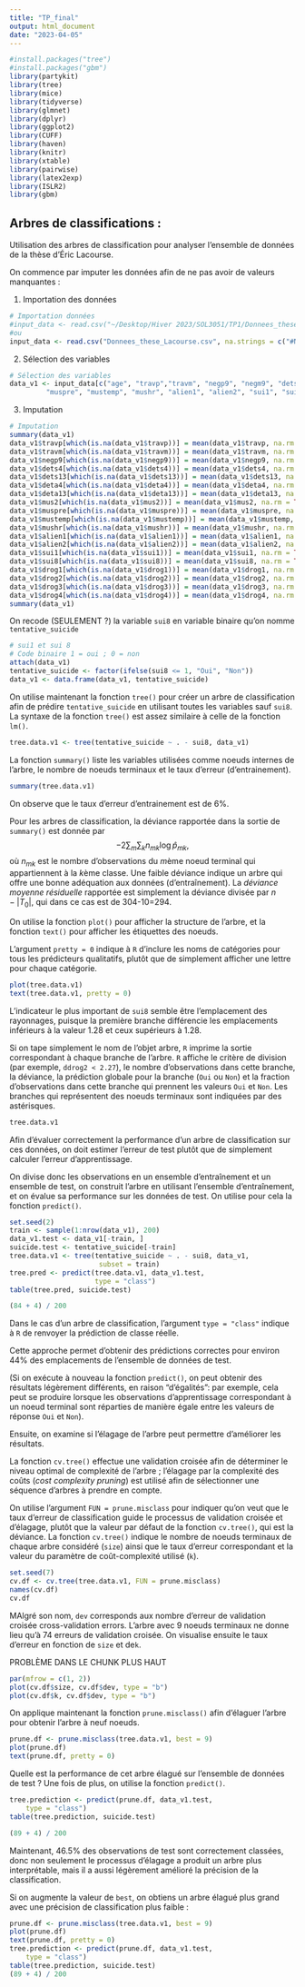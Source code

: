 ```yaml
---
title: "TP_final"
output: html_document
date: "2023-04-05"
---
```



```r
#install.packages("tree")
#install.packages("gbm")
library(partykit)
library(tree)
library(mice)
library(tidyverse)
library(glmnet)
library(dplyr)
library(ggplot2)
library(CUFF)
library(haven)
library(knitr)
library(xtable)
library(pairwise)
library(latex2exp)
library(ISLR2)
library(gbm)
```

## Arbres de classifications : 

Utilisation des arbres de classification pour analyser l'ensemble de données de la thèse d'Éric Lacourse.

On commence par imputer les données afin de ne pas avoir de valeurs manquantes : 

1. Importation des données

```r
# Importation données
#input_data <- read.csv("~/Desktop/Hiver 2023/SOL3051/TP1/Donnees_these_Lacourse.csv" , na.strings = c("#NULL!", "NA"))
#ou
input_data <- read.csv("Donnees_these_Lacourse.csv", na.strings = c("#NULL!", "NA"))
```

2. Sélection des variables

```r
# Sélection des variables
data_v1 <- input_data[c("age", "travp","travm", "negp9", "negm9", "dets4", "dets13", "deta4", "deta13", "mus2", 
         "muspre", "mustemp", "mushr", "alien1", "alien2", "sui1", "sui8", "drog1","drog2", "drog3", "drog4")]

```

3. Imputation

```r
# Imputation
summary(data_v1)
data_v1$travp[which(is.na(data_v1$travp))] = mean(data_v1$travp, na.rm = TRUE)
data_v1$travm[which(is.na(data_v1$travm))] = mean(data_v1$travm, na.rm = TRUE)
data_v1$negp9[which(is.na(data_v1$negp9))] = mean(data_v1$negp9, na.rm = TRUE)
data_v1$dets4[which(is.na(data_v1$dets4))] = mean(data_v1$dets4, na.rm = TRUE)
data_v1$dets13[which(is.na(data_v1$dets13))] = mean(data_v1$dets13, na.rm = TRUE)
data_v1$deta4[which(is.na(data_v1$deta4))] = mean(data_v1$deta4, na.rm = TRUE)
data_v1$deta13[which(is.na(data_v1$deta13))] = mean(data_v1$deta13, na.rm = TRUE)
data_v1$mus2[which(is.na(data_v1$mus2))] = mean(data_v1$mus2, na.rm = TRUE)
data_v1$muspre[which(is.na(data_v1$muspre))] = mean(data_v1$muspre, na.rm = TRUE)
data_v1$mustemp[which(is.na(data_v1$mustemp))] = mean(data_v1$mustemp, na.rm = TRUE)
data_v1$mushr[which(is.na(data_v1$mushr))] = mean(data_v1$mushr, na.rm = TRUE)
data_v1$alien1[which(is.na(data_v1$alien1))] = mean(data_v1$alien1, na.rm = TRUE)
data_v1$alien2[which(is.na(data_v1$alien2))] = mean(data_v1$alien2, na.rm = TRUE)
data_v1$sui1[which(is.na(data_v1$sui1))] = mean(data_v1$sui1, na.rm = TRUE)
data_v1$sui8[which(is.na(data_v1$sui8))] = mean(data_v1$sui8, na.rm = TRUE)
data_v1$drog1[which(is.na(data_v1$drog1))] = mean(data_v1$drog1, na.rm = TRUE)
data_v1$drog2[which(is.na(data_v1$drog2))] = mean(data_v1$drog2, na.rm = TRUE)
data_v1$drog3[which(is.na(data_v1$drog3))] = mean(data_v1$drog3, na.rm = TRUE)
data_v1$drog4[which(is.na(data_v1$drog4))] = mean(data_v1$drog4, na.rm = TRUE)
summary(data_v1)
```


On recode (SEULEMENT ?) la variable `sui8` en variable binaire qu'on nomme `tentative_suicide`

```r
# sui1 et sui 8 
# Code binaire 1 = oui ; 0 = non
attach(data_v1)
tentative_suicide <- factor(ifelse(sui8 <= 1, "Oui", "Non"))
data_v1 <- data.frame(data_v1, tentative_suicide)
```

On utilise maintenant la fonction `tree()` pour créer un arbre de classification afin de prédire `tentative_suicide` en utilisant toutes les variables sauf `sui8`. La syntaxe de la fonction `tree()` est assez similaire à celle de la fonction `lm()`.

```r
tree.data.v1 <- tree(tentative_suicide ~ . - sui8, data_v1)
```

La fonction `summary()` liste les variables utilisées comme noeuds internes de l'arbre, le nombre de noeuds terminaux et le taux d'erreur (d'entrainement).

```r
summary(tree.data.v1)
```

On observe que le taux d'erreur d'entrainement est de 6%.

Pour les arbres de classification, la déviance rapportée dans la sortie de `summary()` est donnée par $$
-2 \sum_m \sum_k n_{mk} \log \hat{p}_{mk},
$$ où $n_{mk}$ est le nombre d'observations du $m$ème noeud terminal qui appartiennent à la $k$ème classe.
Une faible déviance indique un arbre qui offre une bonne adéquation aux données (d'entraînement).
La *déviance moyenne résiduelle* rapportée est simplement la déviance divisée par $n-|{T}_0|$, qui dans ce cas est de 304-10=294.


On utilise la fonction `plot()` pour afficher la structure de l'arbre, et la fonction `text()` pour afficher les étiquettes des noeuds.

L'argument `pretty = 0` indique à `R` d'inclure les noms de catégories pour tous les prédicteurs qualitatifs, plutôt que de simplement afficher une lettre pour chaque catégorie.

```r
plot(tree.data.v1)
text(tree.data.v1, pretty = 0)
```

L'indicateur le plus important de `sui8` semble être l'emplacement des rayonnages, puisque la première branche différencie les emplacements inférieurs à la valeur 1.28 et ceux supérieurs à 1.28.


Si on tape simplement le nom de l'objet arbre, `R` imprime la sortie correspondant à chaque branche de l'arbre.
`R` affiche le critère de division (par exemple, `ddrog2 < 2.27`), le nombre d'observations dans cette branche, la déviance, la prédiction globale pour la branche (`Oui` ou `Non`) et la fraction d'observations dans cette branche qui prennent les valeurs `Oui` et `Non`.
Les branches qui représentent des noeuds terminaux sont indiquées par des astérisques.

```r
tree.data.v1
```

Afin d'évaluer correctement la performance d'un arbre de classification sur ces données, on doit estimer l'erreur de test plutôt que de simplement calculer l'erreur d'apprentissage.

On divise donc les observations en un ensemble d'entraînement et un ensemble de test, on construit l'arbre en utilisant l'ensemble d'entraînement, et on évalue sa performance sur les données de test.
On utilise pour cela la fonction `predict()`.

```r
set.seed(2)
train <- sample(1:nrow(data_v1), 200)
data_v1.test <- data_v1[-train, ]
suicide.test <- tentative_suicide[-train]
tree.data.v1 <- tree(tentative_suicide ~ . - sui8, data_v1,
                      subset = train)
tree.pred <- predict(tree.data.v1, data_v1.test,
                     type = "class")
table(tree.pred, suicide.test)

(84 + 4) / 200
```

Dans le cas d'un arbre de classification, l'argument `type = "class"` indique à `R` de renvoyer la prédiction de classe réelle.

Cette approche permet d'obtenir des prédictions correctes pour environ 44% des emplacements de l'ensemble de données de test.

(Si on exécute à nouveau la fonction `predict()`, on peut obtenir des résultats légèrement différents, en raison "d'égalités": par exemple, cela peut se produire lorsque les observations d'apprentissage correspondant à un noeud terminal sont réparties de manière égale entre les valeurs de réponse `Oui` et `Non`).

Ensuite, on examine si l'élagage de l'arbre peut permettre d'améliorer les résultats.

La fonction `cv.tree()` effectue une validation croisée afin de déterminer le niveau optimal de complexité de l'arbre ; l'élagage par la complexité des coûts (*cost complexity pruning*) est utilisé afin de sélectionner une séquence d'arbres à prendre en compte.

On utilise l'argument `FUN = prune.misclass` pour indiquer qu'on veut que le taux d'erreur de classification guide le processus de validation croisée et d'élagage, plutôt que la valeur par défaut de la fonction `cv.tree()`, qui est la déviance.
La fonction `cv.tree()` indique le nombre de noeuds terminaux de chaque arbre considéré (`size`) ainsi que le taux d'erreur correspondant et la valeur du paramètre de coût-complexité utilisé (`k`).

```r
set.seed(7)
cv.df <- cv.tree(tree.data.v1, FUN = prune.misclass)
names(cv.df)
cv.df
```

MAlgré son nom, `dev` corresponds aux nombre d'erreur de validation croisée cross-validation errors.
L'arbre avec 9 noeuds terminaux ne donne lieu qu'à 74 erreurs de validation croisée.
On visualise ensuite le taux d'erreur en fonction de `size` et de`k`.

PROBLÈME DANS LE CHUNK PLUS HAUT


```r
par(mfrow = c(1, 2))
plot(cv.df$size, cv.df$dev, type = "b")
plot(cv.df$k, cv.df$dev, type = "b")
```

On applique maintenant la fonction `prune.misclass()` afin d'élaguer l'arbre pour obtenir l'arbre à neuf noeuds.

```r
prune.df <- prune.misclass(tree.data.v1, best = 9)
plot(prune.df)
text(prune.df, pretty = 0)
```

Quelle est la performance de cet arbre élagué sur l'ensemble de données de test ?
Une fois de plus, on utilise la fonction `predict()`.

```r
tree.prediction <- predict(prune.df, data_v1.test,
    type = "class")
table(tree.prediction, suicide.test)

(89 + 4) / 200
```

Maintenant, 46.5% des observations de test sont correctement classées, donc non seulement le processus d'élagage a produit un arbre plus interprétable, mais il a aussi légèrement amélioré la précision de la classification.

Si on augmente la valeur de `best`, on obtiens un arbre élagué plus grand avec une précision de classification plus faible :

```r
prune.df <- prune.misclass(tree.data.v1, best = 9)
plot(prune.df)
text(prune.df, pretty = 0)
tree.prediction <- predict(prune.df, data_v1.test,
    type = "class")
table(tree.prediction, suicide.test)
(89 + 4) / 200
```




